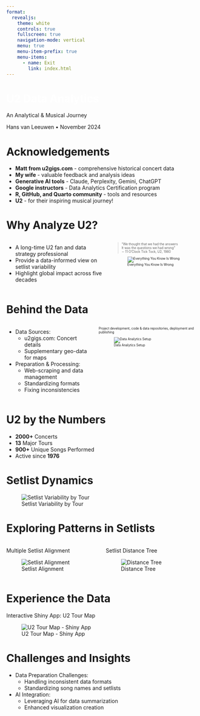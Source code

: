 ```yaml
---
format:
  revealjs:
    theme: white
    controls: true
    fullscreen: true
    navigation-mode: vertical
    menu: true                    
    menu-item-prefix: true        
    menu-items:        
      - name: Exit
        link: index.html
---
```



# U2 Data Analytics {background-color="black" background-image="u2hvl/DSCN1518.JPG" style="color: white;"}
An Analytical & Musical Journey

Hans van Leeuwen • November 2024

# Acknowledgements

-   **Matt from u2gigs.com** - comprehensive historical concert data
-   **My wife** - valuable feedback and analysis ideas
-   **Generative AI tools** - Claude, Perplexity, Gemini, ChatGPT
-   **Google instructors** - Data Analytics Certification program
-   **R, GitHub, and Quarto community** - tools and resources
-   **U2** - for their inspiring musical journey!

# Why Analyze U2?

:::::: columns
::: {.column width="50%"}
-   A long-time U2 fan and data strategy professional
-   Provide a data-informed view on setlist variability
-   Highlight global impact across five decades
:::

:::: {.column width="50%" style="font-size: 0.6em;"}
::: center
> "We thought that we had the answers\
> It was the questions we had wrong"\
> ∼ 11 O'Clock Tick Tock, U2, 1980

![Everything You Know Is Wrong](u2hvl/EverythingYouKnowIsWrong.JPG)
:::
::::
::::::

# Behind the Data

::::: columns
::: {.column width="50%"}
-   Data Sources:
    -   u2gigs.com: Concert details
    -   Supplementary geo-data for maps
-   Preparation & Processing:
    -   Web-scraping and data management
    -   Standardizing formats
    -   Fixing inconsistencies
:::

::: {.column width="50%" style="font-size: 0.6em;"}
Project development, code & data repositories, deployment and publishing

![Data Analytics Setup](u2hvl/u2_data_analytics_project_setup.jpg)
:::
:::::

# U2 by the Numbers

-   **2000+** Concerts
-   **13** Major Tours
-   **900+** Unique Songs Performed
-   Active since **1976**

# Setlist Dynamics

![Setlist Variability by Tour](u2hvl/setlist_variability_by_tour.png)

# Exploring Patterns in Setlists

::::: columns
::: {.column width="50%"}
Multiple Setlist Alignment

![Setlist Alignment](u2hvl/setlist_alignment_mafft.png)
:::

::: {.column width="50%"}
Setlist Distance Tree

![Distance Tree](u2hvl/distance_tree_legs_colored.png)
:::
:::::

# Experience the Data

Interactive Shiny App: U2 Tour Map

![U2 Tour Map - Shiny App](u2hvl/u2_tour_map_shiny_app.png)

# Challenges and Insights

-   Data Preparation Challenges:
    -   Handling inconsistent data formats
    -   Standardizing song names and setlists
-   AI Integration:
    -   Leveraging AI for data summarization
    -   Enhanced visualization creation
